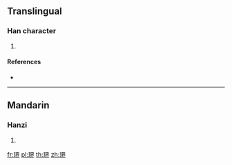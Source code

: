{{character info/new}}
==Translingual==

===Han character===
{{Han char|rn=96|rad=玉|as=09|sn=13|four=|canj=MGWOL|ids=⿰𤣩界}}

# {{defn|Han|sort=玉09}}

====References====
* {{Han ref|kx=0736.100|dkj=21092|dj=1147.140|hdz=21126.080|uh=743E|ud=29758}}

----

==Mandarin==

===Hanzi===
{{cmn-hanzi|pin=[[jiè]] ([[jie4]])|wg=chieh<sup>4</sup>}}

# {{defn|lang=cmn|sort=玉09}}

[[fr:琾]]
[[pl:琾]]
[[th:琾]]
[[zh:琾]]